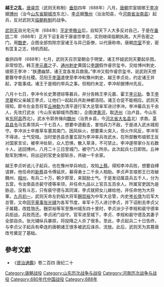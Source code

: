 '''越王之乱'''，[[唐睿宗|唐睿宗]]（武则天称制）[[垂拱|垂拱]]四年（688年）八月，[[唐朝|唐朝]]宗室琅琊王[[李冲_(唐朝)|李冲]]据[[博州|博州]]（治今[[山东省|山东省]][[聊城市|聊城市]]东北）、[[李贞_(唐朝)|李贞]]据[[豫州|豫州]]（治汝阳县，今[[河南省|河南省]][[汝南县|汝南县]]）起兵，反对武则天[[临朝称制|临朝称制]]的战争。

[[武则天|武则天]]自光宅元年（684年）[[徐敬业之乱|平定]][[李敬业|李敬业]]后，自知天下人大多反对自己，于是在[[垂拱|垂拱]]二年（686年）正月下诏复政于唐睿宗李旦，实则继续临朝执政。大开告密之门，用[[酷吏|酷吏]]，企图全部剪除宗室诸王与异己臣僚，以代唐称帝。唐朝[[宗室|宗室]]不安，密有匡复之志，待机而起。

垂拱四年（688年）七月，武则天召宗室朝会于明堂，诸王怀疑武则天要起杀戮，非常惊恐。韩王[[李元嘉|李元嘉]]之子、[[通州|通州]][[刺史|刺史]]黄国公[[李譔|李譔]]假作睿宗玺书，交给博州刺史、琅邪王李冲：“朕遭幽禁，诸王宜各发兵救我。”李冲又假作睿宗玺书，说武则天想要篡夺李氏社稷。范阳王[[李蔼|李蔼]]遣使至李冲和豫州刺史、越王李贞处，约定诸王并起，才能事成。诸王于是相约举兵之事。但相约未定，李冲却据博州先反。

八月十七日，李冲令长史萧德琮等募兵，并分告韩王李元嘉、霍王[[李元轨|李元轨]]、鲁王[[李灵夔|李灵夔]]和父亲越王李贞，让他们一起起兵共赴神都洛阳。诸王仓促不能相应。武则天得知，即令左金吾将军[[丘神勣|丘神勣]]为清平道行军大总管率军进讨李冲。李冲募兵五千余人，先攻打武水（今山东省聊城市西南），企图渡[[黄河|黄河]]，取[[济州|济州]]（治卢县，今山东省[[东阿县|东阿县]]西北）。武水令郭务悌向[[魏州|魏州]]（治贵乡县，今[[河北省|河北省]][[大名县|大名县]]北）求救。[[莘县|莘县]][[县令|县令]]马玄素领兵一千七百人，想要中道截击，害怕兵力不敌，于是进入武水城拒守。李冲派士卒推草车塞其南门，因风纵火，想要乘火突入，但火作风反，李冲军不得进，士气受阻。当时堂邑县丞董玄寂为李冲率兵攻武水，在所部散布琅邪王反对国家言论，被李冲处斩，众人恐惧，散入草泽，不可禁止。李冲遂带家仆左右数十人，逃回博州，八月二十三日至城门，被守门人所杀。此次起兵七日即败。丘神勣军到博州，将出迎的官吏全部斩杀，共破一千余家。

越王李贞听说儿子起兵，也在豫州举兵响应，攻陷[[上蔡|上蔡]]。得知李冲兵败，想要自缚请罪，他任命的[[新蔡|新蔡]]县令傅延庆，募得勇士二千余人相助。李贞声言琅邪王已攻破魏州、[[相州|相州]]，有兵二十万，朝夕即至，来鼓励士气。于是发动属县兵五千人，分为五营，令汝南县丞裴守德等率领，并任命九品以上官员五百余人。所属官吏因为是胁迫，没有斗志，只有裴守德与其同谋，李贞就把女儿嫁给他，并任命他为大将軍。[[九月初一|九月初一]]，武则天命左豹韬大将军[[麹崇裕|麹崇裕]]为中军大总管，内史[[岑长倩|岑长倩]]为后军大总管，又命[[同平章事|同平章事]][[张光辅|张光辅]]为各军节度，率军十万人进讨李贞，并下诏削去李贞父子属籍，改姓虺氏。麹崇裕等军至豫州城东四十里时，李贞派少子李规和裴守德率兵拒战，兵败而还。李贞闭门自守。官军进至城下，李贞、李规和裴守德及其妻子全部自杀。张光辅纵兵暴掠，将投降之人杀了很多。至此，李贞起兵二十日告终，与李贞父子起兵有牵连的唐朝诸王很多被武后诛杀、流放。此后，武则天为其篡唐改号奠定了基础。

==參考文獻==
*《[[資治通鑑|資治通鑑]]》卷二百四 唐纪二十
{{DEFAULTSORT:Y}}
[[Category:唐朝战役|Category:唐朝战役]]
[[Category:山东历次战争与战役|Category:山东历次战争与战役]]
[[Category:河南历次战争与战役|Category:河南历次战争与战役]]
[[Category:680年代中国战役|Category:680年代中国战役]]
[[Category:688年|Category:688年]]